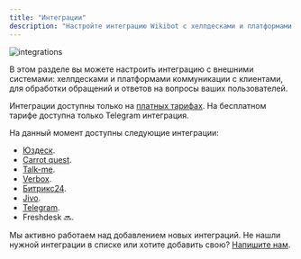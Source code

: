 ```yaml
---
title: "Интеграции"
description: "Настройте интеграцию Wikibot с хелпдесками и платформами коммуникации с клиентами"
---
```


<img src="/images/lk-integrations.jpeg" alt="integrations" />

В этом разделе вы можете настроить интеграцию с внешними системами: хелпдесками и платформами коммуникации с клиентами, для обработки обращений и ответов на вопросы ваших пользователей.

<Note>Интеграции доступны только на [платных тарифах](https://wikibot.pro/pricing). На бесплатном тарифе доступна только Telegram интеграция.</Note>

На данный момент доступны следующие интеграции:
- [Юздеск](/integrations/usedesk).
- [Carrot quest](/integrations/carrot-quest).
- [Talk-me](/integrations/talk-me).
- [Verbox](/integrations/verbox).
- [Битрикс24](/integrations/bitrix24).
- [Jivo](/integrations/jivo).
- [Telegram](/telegram).
- Freshdesk 🔜.

Мы активно работаем над добавлением новых интеграций. Не нашли нужной интеграции в списке или хотите добавить свою? [Напишите нам](https://t.me/wikibot_sales).
